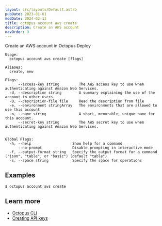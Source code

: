 ```yaml
---
layout: src/layouts/Default.astro
pubDate: 2023-01-01
modDate: 2024-02-13
title: octopus account aws create
description: Create an AWS account
navOrder: 3
---
```


Create an AWS account in Octopus Deploy

```
Usage:
  octopus account aws create [flags]

Aliases:
  create, new

Flags:
      --access-key string         The AWS access key to use when authenticating against Amazon Web Services.
  -d, --description string        A summary explaining the use of the account to other users.
  -D, --description-file file     Read the description from file
  -e, --environment stringArray   The environments that are allowed to use this account
  -n, --name string               A short, memorable, unique name for this account.
      --secret-key string         The AWS secret key to use when authenticating against Amazon Web Services.


Global Flags:
  -h, --help                   Show help for a command
      --no-prompt              Disable prompting in interactive mode
  -f, --output-format string   Specify the output format for a command ("json", "table", or "basic") (default "table")
  -s, --space string           Specify the space for operations

```

## Examples

<SamplesInstance />

```
$ octopus account aws create

```

## Learn more

- [Octopus CLI](/docs/octopus-rest-api/cli)
- [Creating API keys](/docs/octopus-rest-api/how-to-create-an-api-key)